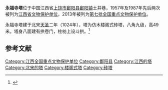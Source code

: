 {{coord|28|59|32|N|116|40|26|E|scale:10000|display=title}}
{{文物保护单位
| 级别 = 全国
| 图片 = Poyang Yongfu Si Ta 2017.11.25 10-04-37.jpg
| 所在 = 江西省[[上饶市|上饶市]][[鄱阳县|鄱阳县]]
| 分类 = 古建筑
| 时代 = 宋
| 编号 = 7-1103-3-401
| 登录 = 2013年3月5日
}}
'''永福寺塔'''位于中国江西省[[上饶市|上饶市]][[鄱阳县|鄱阳县]][[鄱阳镇|鄱阳镇]]土井巷，1957年及1987年先后两次被列为[[江西省文物保护单位|江西省文物保护单位]]，2013年被列为[[第七批全国重点文物保护单位|第七批全国重点文物保护单位]]。

永福寺塔建于北宋[[天圣|天圣]]二年（1024年），塔为仿木楼阁式砖塔，八角九级，高49米。塔身八面建有拱卷门，柱枋上设斗拱。<ref>{{Cite web |url=http://www.pybwg.net/news/html/?491.html |title=永福寺塔 |access-date=2015-07-13 |archive-date=2020-09-22 |archive-url=https://web.archive.org/web/20200922022152/http://www.pybwg.net/news/html/?491.html |dead-url=no }}</ref>

==参考文献==
{{reflist}}

{{江西全国重点文物保护单位}}
{{DEFAULTSORT:Yong}}
[[Category:江西全国重点文物保护单位|Category:江西全国重点文物保护单位]]
[[Category:鄱阳县|Category:鄱阳县]]
[[Category:江西的塔|Category:江西的塔]]
[[Category:北宋的塔|Category:北宋的塔]]
[[Category:楼阁式塔|Category:楼阁式塔]]
[[Category:砖塔|Category:砖塔]]